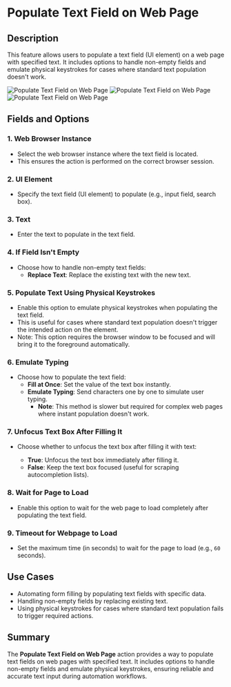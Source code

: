 # Populate Text Field on Web Page  

## Description

This feature allows users to populate a text field (UI element) on a web page with specified text. It includes options to handle non-empty fields and emulate physical keystrokes for cases where standard text population doesn't work.  

![Populate Text Field on Web Page](../assets/browser-automation/populate-text-feild-on-web-page1.png)
![Populate Text Field on Web Page](../assets/browser-automation/populate-text-feild-on-web-page2.png)
![Populate Text Field on Web Page](../assets/browser-automation/populate-text-feild-on-web-page3.png)

## Fields and Options  

### 1. **Web Browser Instance**

- Select the web browser instance where the text field is located.  
- This ensures the action is performed on the correct browser session.  

### 2. **UI Element**

- Specify the text field (UI element) to populate (e.g., input field, search box).  

### 3. **Text**

- Enter the text to populate in the text field.  

### 4. **If Field Isn't Empty**

- Choose how to handle non-empty text fields:  
  - **Replace Text**: Replace the existing text with the new text.  

### 5. **Populate Text Using Physical Keystrokes**

- Enable this option to emulate physical keystrokes when populating the text field.  
- This is useful for cases where standard text population doesn't trigger the intended action on the element.  
- Note: This option requires the browser window to be focused and will bring it to the foreground automatically.  

### 6. **Emulate Typing**

- Choose how to populate the text field:  
  - **Fill at Once**: Set the value of the text box instantly.  
  - **Emulate Typing**: Send characters one by one to simulate user typing.  
    - **Note**: This method is slower but required for complex web pages where instant population doesn't work.  

### 7. **Unfocus Text Box After Filling It**

- Choose whether to unfocus the text box after filling it with text:

  - **True**: Unfocus the text box immediately after filling it.  
  - **False**: Keep the text box focused (useful for scraping autocompletion lists).  

### 8. **Wait for Page to Load**

- Enable this option to wait for the web page to load completely after populating the text field.  

### 9. **Timeout for Webpage to Load**

- Set the maximum time (in seconds) to wait for the page to load (e.g., `60` seconds).  

## Use Cases

- Automating form filling by populating text fields with specific data.  
- Handling non-empty fields by replacing existing text.  
- Using physical keystrokes for cases where standard text population fails to trigger required actions.  

## Summary

The **Populate Text Field on Web Page** action provides a way to populate text fields on web pages with specified text. It includes options to handle non-empty fields and emulate physical keystrokes, ensuring reliable and accurate text input during automation workflows.